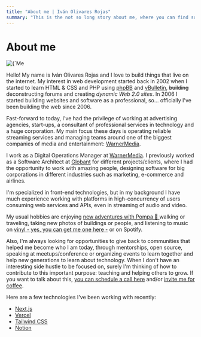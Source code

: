 ```yaml
---
title: "About me | Iván Olivares Rojas"
summary: "This is the not so long story about me, where you can find some interesting data about my life and experience."
---
```


# About me

<div className="photo-of-me">
  <Image
    alt={`Me - Iván Olivares Rojas`}
    src={`https://res.cloudinary.com/iolivares-photos/image/upload/c_thumb,w_800,g_face/v1629525670/io-dot-com/me.jpg`}
    layout="intrinsic"
    width={800}
    height={800}
  />
</div>

Hello! My name is Iván Olivares Rojas and I love to build things that live on the internet. My interest in web development started back in 2002 when I started to learn HTML & CSS and PHP using [phpBB](https://www.phpbb.com) and [vBulletin](https://www.vbulletin.com), <del>building</del> deconstructing forums and creating *dynamic Web 2.0 sites*. In 2006 I started building websites and software as a professional, so... officially I've been building the web since 2006.

Fast-forward to today, I've had the privilege of working at advertising agencies, start-ups, a consultant of professional services in technology and a huge corporation. My main focus these days is operating reliable streaming services and managing teams around one of the biggest companies of media and entertainment: [WarnerMedia](https://www.warnermedia.com).

I work as a Digital Operations Manager at [WarnerMedia](https://www.warnermedia.com). I previously worked as a Software Architect at [Globant](https://www.globant.com) for different projects/clients, where I had the opportunity to work with amazing people, designing software for big corporations in different industries such as marketing, e-commerce and airlines.

I'm specialized in front-end technologies, but in my background I have much experience working with platforms in high-concurrency of users consuming web services and APIs, even in streaming of audio and video.

My usual hobbies are enjoying [new adventures with Pompa 🐶 ](https://instagram.com/medicenpompa)  walking or traveling, taking new photos of buildings or people, and listening to music on [vinyl - yes, you can get me one here -](https://regalame.app/iolivares/vinilos) or on Spotify.

Also, I'm always looking for opportunities to give back to communities that helped me become who I am today, through mentorships, open source, speaking at meetups/conference or organizing events to learn together and help new generations to learn about technology. When I don't have an interesting side hustle to be focused on, surely I'm thinking of how to contribute to this important purpose: teaching and helping others to grow. If you want to talk about this, [you can schedule a call here](https://calendly.com/iolivares/15min) and/or [invite me for coffee](https://www.paypal.me/ivanolivaresrojas/4).

Here are a few technologies I've been working with recently:

- [Next.js](https://nextjs.org)
- [Vercel](https://vercel.com)
- [Tailwind CSS](https://tailwindcss.com)
- [Notion](https://www.notion.so)
